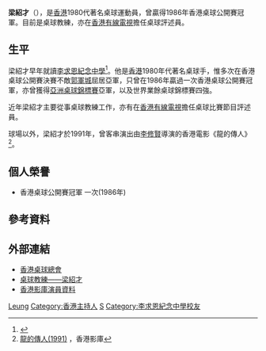 {{Infobox Snooker player
| name          = 梁紹才
| image         = 
| caption       = 
| birth_date    = 
| birth_place   = {{HKG-1959}}
| death_date    = 
| death_place   = 
| Sport country = {{HKG}}
| Nickname      = 豬仔才
| Professional  = 
| High ranking  = 
| Prize money   = 
| Ranking wins  = 
| Other wins    = 
| World champ   = 
}}

'''梁紹才'''（'''{{lang|en|LEUNG Shiu Choi}}'''），是[[香港|香港]]1980代著名桌球運動員，曾贏得1986年香港桌球公開賽冠軍。目前是桌球教練，亦在[[香港有線電視|香港有線電視]]擔任桌球評述員。

==生平==
梁紹才早年就讀[[李求恩紀念中學|李求恩紀念中學]]<ref>{{cite web |url=http://mail.lkyms.edu.hk/~websites/alumni/The-Brilliance/1972-03---The-63-Edition.pdf |title=五校聯合運動會比賽成績 |last= |first= |date=1972-03-15|website= |publisher=李求恩紀念中學 |access-date=2019-01-01|quote= |archive-date=2019-01-01 |archive-url=https://web.archive.org/web/20190101145252/http://mail.lkyms.edu.hk/~websites/alumni/The-Brilliance/1972-03---The-63-Edition.pdf |dead-url=no }}</ref>。他是[[香港|香港]]1980年代著名桌球手，惟多次在香港桌球公開賽決賽不敵[[郭軍城|郭軍城]]屈居亞軍，只曾在1986年贏過一次香港桌球公開賽冠軍，亦曾獲得[[亞洲桌球錦標賽|亞洲桌球錦標賽]]亞軍，以及世界業餘桌球錦標賽四強。

近年梁紹才主要從事桌球教練工作，亦有在[[香港有線電視|香港有線電視]]擔任桌球比賽節目評述員。

球場以外，梁紹才於1991年，曾客串演出由[[李修賢|李修賢]]導演的香港電影《龍的傳人》<ref>[http://www.octavian.net/db/movies/view.mhtml?id=7463&display_set=big5 龍的傳人(1991)] {{Wayback|url=http://www.octavian.net/db/movies/view.mhtml?id=7463&display_set=big5 |date=20200327222027 }}，香港影庫</ref>。

==個人榮譽==
* 香港桌球公開賽冠軍 一次(1986年)

==參考資料==
<div class="references-small">
<references/>
</div>

==外部連結==
* [https://web.archive.org/web/20110811065410/http://www.hkbilliardsports.org.hk/main.htm 香港桌球總會]
* [https://web.archive.org/web/20100702053936/http://www.snooker-sportclub.com/e.html 桌球教練——梁紹才]
* [http://www.octavian.net/db/people/view.mhtml?id=23698&display_set=big5 香港影庫演員資料] {{Wayback|url=http://www.octavian.net/db/people/view.mhtml?id=23698&display_set=big5 |date=20160304232404 }}

[[Category:香港士碌架運動員|Leung]]
[[Category:香港主持人|Category:香港主持人]]
[[Category:梁姓|S]]
[[Category:李求恩紀念中學校友|Category:李求恩紀念中學校友]]